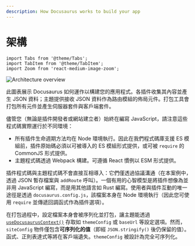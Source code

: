 ```yaml
---
description: How Docusaurus works to build your app
---
```


# 架構

```mdx-code-block
import Tabs from '@theme/Tabs';
import TabItem from '@theme/TabItem';
import Zoom from 'react-medium-image-zoom';
```

<Zoom>

![Architecture overview](/img/architecture.png)

</Zoom>

此圖表展示 Docusaurus 如何運作以構建您的應用程式。各插件收集其內容並產生 JSON 資料；主題提供接收 JSON 資料作為路由模組的佈局元件。打包工具會打包所有元件並產生伺服器套件與客戶端套件。

儘管您（無論是插件開發者或網站建立者）始終在編寫 JavaScript，請注意這些程式碼實際運行於不同環境：

- 所有插件生命週期方法均在 Node 環境執行。因此在我們程式碼庫支援 ES 模組前，插件原始碼必須以可被導入的 ES 模組形式提供，或可被 `require` 的 CommonJS 形式提供。
- 主題程式碼透過 Webpack 構建。可遵循 React 慣例以 ESM 形式提供。

插件程式碼與主題程式碼不會直接互相導入：它們僅透過協議溝通（在本案例中，透過 JSON 暫存檔案與 `addRoute` 呼叫）。一個有用的心智模型是將插件想像為並非用 JavaScript 編寫，而是用其他語言如 Rust 編寫。使用者與插件互動的唯一途徑是透過 `docusaurus.config.js`，該檔案本身在 Node 環境執行（因此您可使用 `require` 並傳遞回調函式作為插件選項）。

在打包過程中，設定檔案本身會被序列化並打包，讓主題能透過 [`useDocusaurusContext()`](../docusaurus-core.mdx#useDocusaurusContext) 存取如 `themeConfig` 或 `baseUrl` 等設定選項。然而，`siteConfig` 物件僅包含**可序列化的值**（即經 `JSON.stringify()` 後仍保留的值）。函式、正則表達式等將在客戶端遺失。`themeConfig` 被設計為完全可序列化。